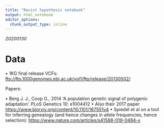 ```yaml
---
title: "Racist hypothesis notebook"
output: html_notebook
editor_options: 
  chunk_output_type: inline
---
```


*20200130*

# Data

• 1KG final release VCFs: <ftp://ftp.1000genomes.ebi.ac.uk/vol1/ftp/release/20130502/>

Papers:

• Berg J. J., Coop G., 2014 'A population genetic signal of polygenic adaptation'. PLoS Genetics 10: e1004412 
• Also their 2017 paper <https://www.biorxiv.org/content/10.1101/167551v4>
• Spiedel et al on a tool for inferring genealogy (and hence changes in allele frequencies, hence selection): <https://www.nature.com/articles/s41588-019-0484-x>
